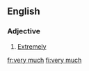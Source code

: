 ==English==

===Adjective===
{{en-adv}}

# [[extremely|Extremely]]

[[fr:very much]]
[[fi:very much]]